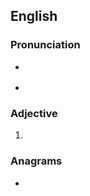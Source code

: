 {{also|Abler}}
==English==

===Pronunciation===
* {{a|US}} {{IPA|en|/eɪ.blɚ/|/eɪ.bə.lɚ/}}
* {{rhymes|en|eɪblə(ɹ)|eɪbələ(ɹ)|s1=2|s2=3}}

===Adjective===
{{head|en|comparative adjective}}

# {{en-comparative of|able}}

===Anagrams===
* {{anagrams|en|a=abelr|Alber|Baler|Laber|Rabel|baler|belar|blare|blear}}